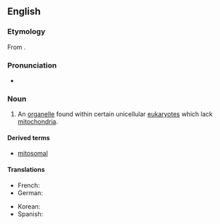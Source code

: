 ==English==

===Etymology===
From {{confix|mito|some|lang=en}}.

===Pronunciation===

*{{IPA|ˈmaɪtəˌsoʊm|lang=en}}

===Noun===
{{en-noun}}
{{wikipedia}}

# {{context|cytology|lang=en}} An [[organelle]] found within certain unicellular [[eukaryote]]s which lack [[mitochondria]].

====Derived terms====
*[[mitosomal]]

====Translations====
{{trans-top|organelle found within eukaryotes}}
* French: {{t|fr|mitosome|m}}
* German: {{t|de|Mitosom|n}}
{{trans-mid}}
* Korean: {{t|ko|미토솜|tr=mitosom}}
* Spanish: {{t|es|mitosoma|f}}
{{trans-bottom}}